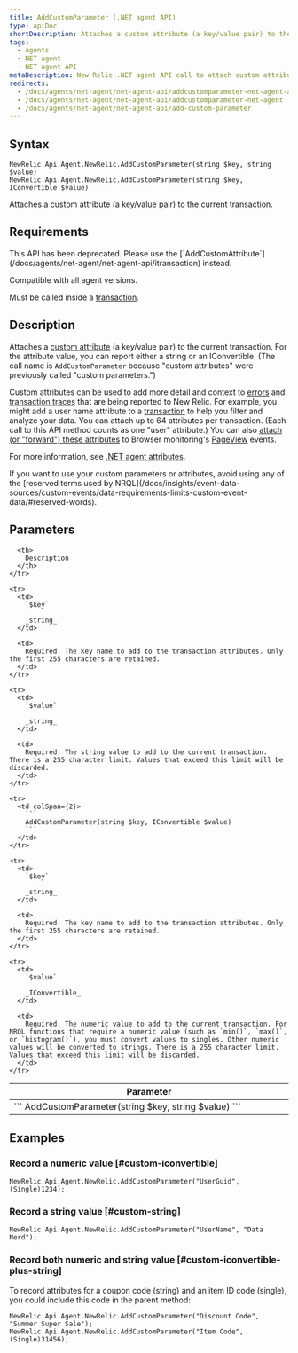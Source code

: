 ```yaml
---
title: AddCustomParameter (.NET agent API)
type: apiDoc
shortDescription: Attaches a custom attribute (a key/value pair) to the current transaction.
tags:
  - Agents
  - NET agent
  - NET agent API
metaDescription: New Relic .NET agent API call to attach custom attributes to your transaction data.
redirects:
  - /docs/agents/net-agent/net-agent-api/addcustomparameter-net-agent-api
  - /docs/agents/net-agent/net-agent-api/addcustomparameter-net-agent
  - /docs/agents/net-agent/net-agent-api/add-custom-parameter
---
```


## Syntax

```
NewRelic.Api.Agent.NewRelic.AddCustomParameter(string $key, string $value)
NewRelic.Api.Agent.NewRelic.AddCustomParameter(string $key, IConvertible $value)
```

Attaches a custom attribute (a key/value pair) to the current transaction.

## Requirements

<Callout variant="caution">
  This API has been deprecated. Please use the [`AddCustomAttribute`](/docs/agents/net-agent/net-agent-api/itransaction) instead.
</Callout>

Compatible with all agent versions.

Must be called inside a [transaction](/docs/apm/transactions/intro-transactions/transactions-new-relic-apm).

## Description

Attaches a [custom attribute](/docs/agents/manage-apm-agents/agent-metrics/agent-attributes) (a key/value pair) to the current transaction. For the attribute value, you can report either a string or an IConvertible. (The call name is `AddCustomParameter` because "custom attributes" were previously called "custom parameters.")

Custom attributes can be used to add more detail and context to [errors](/docs/apm/applications-menu/error-analytics/introduction-error-analytics) and [transaction traces](/docs/apm/transactions/transaction-traces/introduction-transaction-traces) that are being reported to New Relic. For example, you might add a user name attribute to a [transaction](/docs/accounts-partnerships/education/getting-started-new-relic/glossary#transaction) to help you filter and analyze your data. You can attach up to 64 attributes per transaction. (Each call to this API method counts as one "user" attribute.) You can also [attach (or "forward") these attributes](/docs/insights/new-relic-insights/decorating-events/insights-custom-attributes#forwarding-attributes) to Browser monitoring's [PageView](/docs/agents/manage-apm-agents/agent-metrics/agent-attributes#destinations) events.

For more information, see [.NET agent attributes](/docs/agents/net-agent/attributes/net-agent-attributes).

<Callout variant="important">
  If you want to use your custom parameters or attributes, avoid using any of the [reserved terms used by NRQL](/docs/insights/event-data-sources/custom-events/data-requirements-limits-custom-event-data/#reserved-words).
</Callout>

## Parameters

<table>
  <thead>
    <tr>
      <th width="25%">
        Parameter
      </th>

      <th>
        Description
      </th>
    </tr>
  </thead>

  <tbody>
    <tr>
      <td colSpan={2}>
        ```
        AddCustomParameter(string $key, string $value)
        ```
      </td>
    </tr>

    <tr>
      <td>
        `$key`

        _string_
      </td>

      <td>
        Required. The key name to add to the transaction attributes. Only the first 255 characters are retained.
      </td>
    </tr>

    <tr>
      <td>
        `$value`

        _string_
      </td>

      <td>
        Required. The string value to add to the current transaction. There is a 255 character limit. Values that exceed this limit will be discarded.
      </td>
    </tr>

    <tr>
      <td colSpan={2}>
        ```
        AddCustomParameter(string $key, IConvertible $value)
        ```
      </td>
    </tr>

    <tr>
      <td>
        `$key`

        _string_
      </td>

      <td>
        Required. The key name to add to the transaction attributes. Only the first 255 characters are retained.
      </td>
    </tr>

    <tr>
      <td>
        `$value`

        _IConvertible_
      </td>

      <td>
        Required. The numeric value to add to the current transaction. For NRQL functions that require a numeric value (such as `min()`, `max()`, or `histogram()`), you must convert values to singles. Other numeric values will be converted to strings. There is a 255 character limit. Values that exceed this limit will be discarded.
      </td>
    </tr>
  </tbody>
</table>

## Examples

### Record a numeric value [#custom-iconvertible]

```
NewRelic.Api.Agent.NewRelic.AddCustomParameter("UserGuid", (Single)1234);
```

### Record a string value [#custom-string]

```
NewRelic.Api.Agent.NewRelic.AddCustomParameter("UserName", "Data Nerd");
```

### Record both numeric and string value [#custom-iconvertible-plus-string]

To record attributes for a coupon code (string) and an item ID code (single), you could include this code in the parent method:

```
NewRelic.Api.Agent.NewRelic.AddCustomParameter("Discount Code", "Summer Super Sale");
NewRelic.Api.Agent.NewRelic.AddCustomParameter("Item Code", (Single)31456);
```
